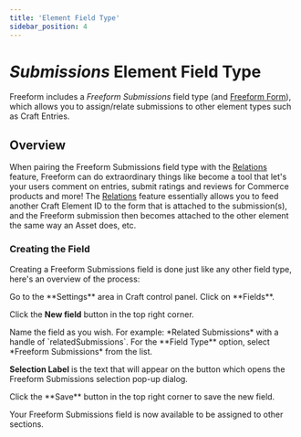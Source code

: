 ```yaml
---
title: 'Element Field Type'
sidebar_position: 4
---
```






# _Submissions_ Element Field Type<BadgeGroup><Badge type="lite" text="Lite" /><Badge type="pro" text="Pro" /></BadgeGroup>

Freeform includes a _Freeform Submissions_ field type (and [Freeform Form](../forms/fieldtype.mdx)), which allows you to assign/relate submissions to other element types such as Craft Entries.

<Photo img={FieldtypeSubmissionsPhoto} alt="Freeform Submissions Fieldtype" />

## Overview

When pairing the Freeform Submissions field type with the [Relations](./relations.mdx) feature, Freeform can do extraordinary things like become a tool that let's your users comment on entries, submit ratings and reviews for Commerce products and more! The [Relations](./relations.mdx) feature essentially allows you to feed another Craft Element ID to the form that is attached to the submission(s), and the Freeform submission then becomes attached to the other element the same way an Asset does, etc.

<Player
  url={FieldtypeSubmissionsVideo}
  muted
  loop
  playing
  width="100%"
  height="100%"
/>

### Creating the Field

Creating a Freeform Submissions field is done just like any other field type, here's an overview of the process:

<VerticalStepWrapper>
<StepMarkdown>
Go to the **Settings** area in Craft control panel. Click on **Fields**.

Click the **New field** button in the top right corner.

</StepMarkdown>
<StepMarkdown>
Name the field as you wish. For example: *Related Submissions* with a handle of `relatedSubmissions`.

</StepMarkdown>
<StepMarkdown>
For the **Field Type** option, select *Freeform Submissions* from the list.

**Selection Label** is the text that will appear on the button which opens the Freeform Submissions selection pop-up dialog.

</StepMarkdown>
<StepMarkdown>
Click the **Save** button in the top right corner to save the new field.

</StepMarkdown>
</VerticalStepWrapper>

Your Freeform Submissions field is now available to be assigned to other sections.
